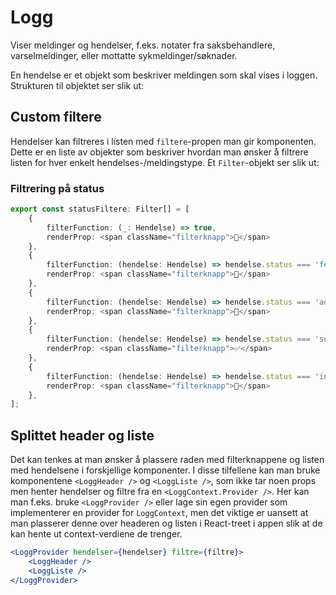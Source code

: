 
<Meta title="Logg" component={Logg} decorators={[withA11y]} />

# Logg

Viser meldinger og hendelser, f.eks. notater fra saksbehandlere, varselmeldinger, eller mottatte sykmeldinger/søknader.

<Preview withSource="open">
    <Story name="logg">
        <Logg hendelser={hendelser} filtere={filtere} />
    </Story>
</Preview>

<Props of={Logg} />

En hendelse er et objekt som beskriver meldingen som skal vises i loggen. Strukturen til objektet ser slik ut:

<Props of={ExampleHendelse} />

## Custom filtere

Hendelser kan filtreres i listen med `filtere`-propen man gir komponenten. Dette er en liste av objekter som beskriver
hvordan man ønsker å filtrere listen for hver enkelt hendelses-/meldingstype. Et `Filter`-objekt ser slik ut:

<Props of={ExampleFilter} />

### Filtrering på status

<Preview>
    <Logg hendelser={statusHendelser} filtere={statusFiltere} />
</Preview>

```typescript
export const statusFiltere: Filter[] = [
    {
        filterFunction: (_: Hendelse) => true,
        renderProp: <span className="filterknapp">🌈</span>
    },
    {
        filterFunction: (hendelse: Hendelse) => hendelse.status === 'feil',
        renderProp: <span className="filterknapp">🚨</span>
    },
    {
        filterFunction: (hendelse: Hendelse) => hendelse.status === 'advarsel',
        renderProp: <span className="filterknapp">🧀</span>
    },
    {
        filterFunction: (hendelse: Hendelse) => hendelse.status === 'suksess',
        renderProp: <span className="filterknapp">✅</span>
    },
    {
        filterFunction: (hendelse: Hendelse) => hendelse.status === 'info',
        renderProp: <span className="filterknapp">🥶</span>
    },
];
```

## Splittet header og liste

Det kan tenkes at man ønsker å plassere raden med filterknappene og listen med hendelsene i forskjellige komponenter.
I disse tilfellene kan man bruke komponentene `<LoggHeader />` og `<LoggListe />`, som ikke tar noen props men henter
hendelser og filtre fra en `<LoggContext.Provider />`. Her kan man f.eks. bruke `<LoggProvider />` eller lage sin egen
provider som implementerer en provider for `LoggContext`, men det viktige er uansett at man plasserer denne over headeren
og listen i React-treet i appen slik at de kan hente ut context-verdiene de trenger.

```jsx
<LoggProvider hendelser={hendelser} filtre={filtre}>
    <LoggHeader />
    <LoggListe />
</LoggProvider>
```

